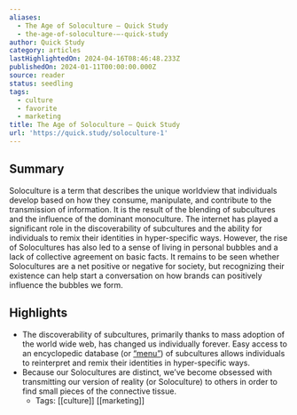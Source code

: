 ```yaml
---
aliases:
  - The Age of Soloculture — Quick Study
  - the-age-of-soloculture-—-quick-study
author: Quick Study
category: articles
lastHighlightedOn: 2024-04-16T08:46:48.233Z
publishedOn: 2024-01-11T00:00:00.000Z
source: reader
status: seedling
tags:
  - culture
  - favorite
  - marketing
title: The Age of Soloculture — Quick Study
url: 'https://quick.study/soloculture-1'
---
```

## Summary

Soloculture is a term that describes the unique worldview that individuals develop based on how they consume, manipulate, and contribute to the transmission of information. It is the result of the blending of subcultures and the influence of the dominant monoculture. The internet has played a significant role in the discoverability of subcultures and the ability for individuals to remix their identities in hyper-specific ways. However, the rise of Solocultures has also led to a sense of living in personal bubbles and a lack of collective agreement on basic facts. It remains to be seen whether Solocultures are a net positive or negative for society, but recognizing their existence can help start a conversation on how brands can positively influence the bubbles we form.

## Highlights

- The discoverability of subcultures, primarily thanks to mass adoption of the world wide web, has changed us individually forever. Easy access to an encyclopedic database (or [“menu”](https://idlegaze.substack.com/p/idle-gaze-056-anaesthetised-and-aestheticised)) of subcultures allows individuals to reinterpret and remix their identities in hyper-specific ways.
- Because our Solocultures are distinct, we’ve become obsessed with transmitting our version of reality (or Soloculture) to others in order to find small pieces of the connective tissue.
    - Tags: [[culture]] [[marketing]]
